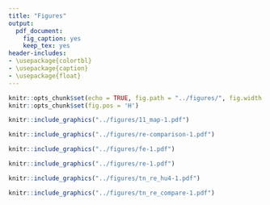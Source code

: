 ```yaml
---
title: "Figures"
output:
  pdf_document:
    fig_caption: yes
    keep_tex: yes
header-includes: 
- \usepackage{colortbl}
- \usepackage{caption}
- \usepackage{float}
---
```


\arrayrulecolor{white}
```r
knitr::opts_chunk$set(echo = TRUE, fig.path = "../figures/", fig.width = 5, fig.height = 6, dev = c("pdf"))
knitr::opts_chunk$set(fig.pos = 'H')
```

\pagebreak

```r
knitr::include_graphics("../figures/11_map-1.pdf")
```

\begin{center}
\captionof{table}{Medians followed by first and third quantiles of predictor variables for 928 lakes. Also shown is whether each predictor is defined as an aggregate or granular measure of agriculture.}
\includegraphics{../tables/01_predictors}
\end{center}

```r
knitr::include_graphics("../figures/re-comparison-1.pdf")
```

\begin{center}
\captionof{table}{Diagnostics for each model listed by regionally varying coefficient. Table is sorted by decreasing $R^2$ and expected log predictive density (ELPD). ELPD has a similar interpretation to information criterion measures like AIC. Typically models are considered to be different if they are separated by an AIC value of greater than 2, which is equivalent to an ELPD value of -1.}
\includegraphics{../tables/03_model_summary}
\end{center}

```r
knitr::include_graphics("../figures/fe-1.pdf")
```

```r
knitr::include_graphics("../figures/re-1.pdf")
```

```r
knitr::include_graphics("../figures/tn_re_hu4-1.pdf")
```

```r
knitr::include_graphics("../figures/tn_re_compare-1.pdf")
```
